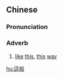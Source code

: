{{also|这般}}
==Chinese==
{{zh-forms|s=这般}}

===Pronunciation===
{{zh-pron
|m=zhèbān
|mn=chit-poaⁿ
|cat=adv
}}

===Adverb===
{{zh-adv}}

# [[like]] [[this]], [[this]] [[way]]

[[hu:這般]]